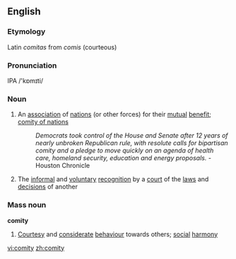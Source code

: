 ==English==

===Etymology===
Latin ''comitas'' from ''comis'' (courteous)

===Pronunciation===
IPA /'kɒmɪti/

===Noun===
{{en-noun|comities}}

# An [[association]] of [[nation]]s (or other forces) for their [[mutual]] [[benefit]]; [[comity of nations]]
#:''Democrats took control of the House and Senate after 12 years of nearly unbroken Republican rule, with resolute calls for bipartisan comity and a pledge to move quickly on an agenda of health care, homeland security, education and energy proposals.'' - Houston Chronicle
# {{law}} The [[informal]] and [[voluntary]] [[recognition]] by a [[court]] of the [[law]]s and [[decision]]s of another

===Mass noun===
{{rfc-header|Mass noun}}
'''comity'''
# [[Courtesy]] and [[considerate]] [[behaviour]] towards others; [[social]] [[harmony]]

[[vi:comity]]
[[zh:comity]]
